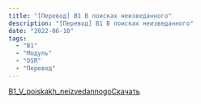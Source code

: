 ```yaml
---
title: "[Перевод] B1 В поисках неизведанного"
description: "[Перевод] B1 В поисках неизведанного"
date: "2022-06-10"
tags: 
  - "B1"
  - "Модуль"
  - "OSR"
  - "Перевод"
---
```


[B1\_V\_poiskakh\_neizvedannogo](/wp-content/uploads/2022/06/B1_V_poiskakh_neizvedannogo.pdf)[Скачать](/wp-content/uploads/2022/06/B1_V_poiskakh_neizvedannogo.pdf)
